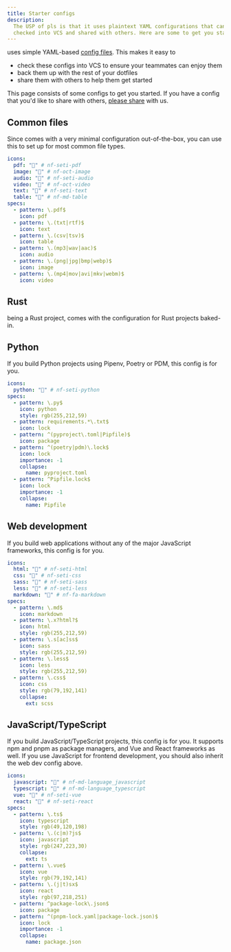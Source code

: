 ```yaml
---
title: Starter configs
description:
  The USP of pls is that it uses plaintext YAML configurations that can be
  checked into VCS and shared with others. Here are some to get you started.
---
```


<Pls /> uses simple YAML-based [config files](/reference/conf/). This makes it
easy to

- check these configs into VCS to ensure your teammates can enjoy them
- back them up with the rest of your dotfiles
- share them with others to help them get started

This page consists of some configs to get you started. If you have a config that
you'd like to share with others, [please share](/guides/contribute/) with us.

## Common files

Since <Pls /> comes with a very minimal configuration out-of-the-box, you can
use this to set up <Pls /> for most common file types.

```yaml
icons:
  pdf: "" # nf-seti-pdf
  image: "" # nf-oct-image
  audio: "" # nf-seti-audio
  video: "" # nf-oct-video
  text: "" # nf-seti-text
  table: "󰓫" # nf-md-table
specs:
  - pattern: \.pdf$
    icon: pdf
  - pattern: \.(txt|rtf)$
    icon: text
  - pattern: \.(csv|tsv)$
    icon: table
  - pattern: \.(mp3|wav|aac)$
    icon: audio
  - pattern: \.(png|jpg|bmp|webp)$
    icon: image
  - pattern: \.(mp4|mov|avi|mkv|webm)$
    icon: video
```

## Rust

<Pls /> being a Rust project, comes with the configuration for Rust projects
baked-in.

## Python

If you build Python projects using Pipenv, Poetry or PDM, this config is for
you.

```yaml
icons:
  python: "" # nf-seti-python
specs:
  - pattern: \.py$
    icon: python
    style: rgb(255,212,59)
  - pattern: requirements.*\.txt$
    icon: lock
  - pattern: ^(pyproject\.toml|Pipfile)$
    icon: package
  - pattern: ^(poetry|pdm)\.lock$
    icon: lock
    importance: -1
    collapse:
      name: pyproject.toml
  - pattern: ^Pipfile.lock$
    icon: lock
    importance: -1
    collapse:
      name: Pipfile
```

## Web development

If you build web applications without any of the major JavaScript frameworks,
this config is for you.

```yaml
icons:
  html: "" # nf-seti-html
  css: "" # nf-seti-css
  sass: "" # nf-seti-sass
  less: "" # nf-seti-less
  markdown: "" # nf-fa-markdown
specs:
  - pattern: \.md$
    icon: markdown
  - pattern: \.x?html?$
    icon: html
    style: rgb(255,212,59)
  - pattern: \.s[ac]ss$
    icon: sass
    style: rgb(255,212,59)
  - pattern: \.less$
    icon: less
    style: rgb(255,212,59)
  - pattern: \.css$
    icon: css
    style: rgb(79,192,141)
    collapse:
      ext: scss
```

## JavaScript/TypeScript

If you build JavaScript/TypeScript projects, this config is for you. It supports
npm and pnpm as package managers, and Vue and React frameworks as well. If you
use JavaScript for frontend development, you should also inherit the web dev
config above.

```yaml
icons:
  javascript: "󰌞" # nf-md-language_javascript
  typescript: "󰛦" # nf-md-language_typescript
  vue: "" # nf-seti-vue
  react: "" # nf-seti-react
specs:
  - pattern: \.ts$
    icon: typescript
    style: rgb(49,120,198)
  - pattern: \.(c|m)?js$
    icon: javascript
    style: rgb(247,223,30)
    collapse:
      ext: ts
  - pattern: \.vue$
    icon: vue
    style: rgb(79,192,141)
  - pattern: \.(j|t)sx$
    icon: react
    style: rgb(97,218,251)
  - pattern: ^package-lock\.json$
    icon: package
  - pattern: ^(pnpm-lock.yaml|package-lock.json)$
    icon: lock
    importance: -1
    collapse:
      name: package.json
```
